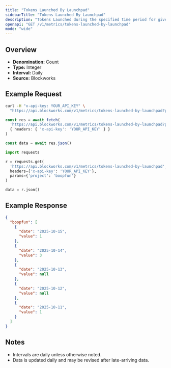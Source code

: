 ```yaml
---
title: "Tokens Launched By Launchpad"
sidebarTitle: "Tokens Launched By Launchpad"
description: "Tokens Launched during the specified time period for given launchpad."
openapi: "GET /v1/metrics/tokens-launched-by-launchpad"
mode: "wide"
---
```


## Overview

- **Denomination:** Count
- **Type:** Integer
- **Interval:** Daily
- **Source:** Blockworks

## Example Request

<CodeGroup>

```bash cURL
curl -H "x-api-key: YOUR_API_KEY" \
  "https://api.blockworks.com/v1/metrics/tokens-launched-by-launchpad?project=boopfun"
```

```typescript TypeScript
const res = await fetch(
  'https://api.blockworks.com/v1/metrics/tokens-launched-by-launchpad?project=boopfun',
  { headers: { 'x-api-key': 'YOUR_API_KEY' } }
)

const data = await res.json()
```

```python Python
import requests

r = requests.get(
  'https://api.blockworks.com/v1/metrics/tokens-launched-by-launchpad',
  headers={'x-api-key': 'YOUR_API_KEY'},
  params={'project': 'boopfun'}
)

data = r.json()
```

</CodeGroup>

## Example Response

```json
{
  "boopfun": [
    {
      "date": "2025-10-15",
      "value": 1
    },
    {
      "date": "2025-10-14",
      "value": 3
    },
    {
      "date": "2025-10-13",
      "value": null
    },
    {
      "date": "2025-10-12",
      "value": null
    },
    {
      "date": "2025-10-11",
      "value": 1
    }
  ]
}
```

## Notes
- Intervals are daily unless otherwise noted.
- Data is updated daily and may be revised after late-arriving data.